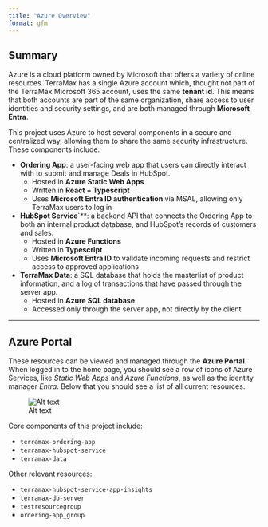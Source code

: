 ```yaml
---
title: "Azure Overview"
format: gfm
---
```


## Summary

Azure is a cloud platform owned by Microsoft that offers a variety of online resources.  TerraMax has a single Azure account which, thought not part of the TerraMax Microsoft 365 account, uses the same **tenant id**.  This means that both accounts are part of the same organization, share access to user identities and security settings, and are both managed through **Microsoft Entra**.

This project uses Azure to host several components in a secure and centralized way, allowing them to share the same security infrastructure. These components include:

- **Ordering App**: a user-facing web app that users can directly interact with to submit and manage Deals in HubSpot.  
    - Hosted in **Azure Static Web Apps**
    - Written in **React + Typescript**
    - Uses **Microsoft Entra ID authentication** via MSAL, allowing only TerraMax users to log in

- **HubSpot Service**`**: a backend API that connects the Ordering App to both an internal product database, and HubSpot's records of customers and sales.
    - Hosted in **Azure Functions**
    - Written in **Typescript**
    - Uses **Microsoft Entra ID** to validate incoming requests and restrict access to approved applications

- **TerraMax Data**: a SQL database that holds the masterlist of product information, and a log of transactions that have passed through the server app.
    - Hosted in **Azure SQL database**
    - Accessed only through the server app, not directly by the client

---

## Azure Portal
These resources can be viewed and managed through the **Azure Portal**.  When logged in to the home page, you should see a row of icons of Azure Services, like *Static Web Apps* and *Azure Functions*, as well as the identity manager *Entra*.  Below that you should see a list of all current resources.

![Alt text](images/azure-portal-home.jpg)

Core components of this project include:

- `terramax-ordering-app`
- `terramax-hubspot-service`
- `terramax-data`

Other relevant resources:

- `terramax-hubspot-service-app-insights`
- `terramax-db-server`
- `testresourcegroup`
- `ordering-app_group`
